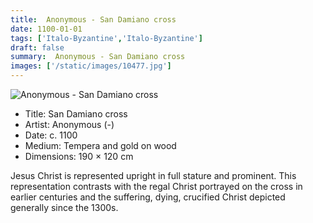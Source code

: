 ```yaml
---
title:  Anonymous - San Damiano cross
date: 1100-01-01
tags: ['Italo-Byzantine','Italo-Byzantine']
draft: false
summary:  Anonymous - San Damiano cross
images: ['/static/images/10477.jpg']
---
```


![ Anonymous - San Damiano cross](/static/images/10477.jpg)

* Title: San Damiano cross
* Artist:  Anonymous (-)
* Date: c. 1100
* Medium: Tempera and gold on wood
* Dimensions: 190 × 120 cm

Jesus Christ is represented upright in full stature and prominent. This representation contrasts with the regal Christ portrayed on the cross in earlier centuries and the suffering, dying, crucified Christ depicted generally since the 1300s.
